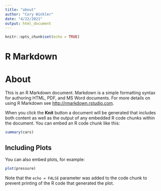 ```yaml
---
title: "about"
author: "Cory Winkler"
date: "4/22/2021"
output: html_document
---
```


```r
knitr::opts_chunk$set(echo = TRUE)
```

# R Markdown
# About
This is an R Markdown document. Markdown is a simple formatting syntax for authoring HTML, PDF, and MS Word documents. For more details on using R Markdown see <http://rmarkdown.rstudio.com>.

When you click the **Knit** button a document will be generated that includes both content as well as the output of any embedded R code chunks within the document. You can embed an R code chunk like this:

```r
summary(cars)
```

## Including Plots

You can also embed plots, for example:

```r
plot(pressure)
```

Note that the `echo = FALSE` parameter was added to the code chunk to prevent printing of the R code that generated the plot.
